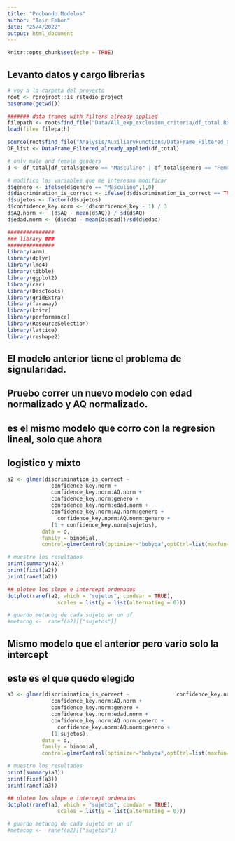 ```yaml
---
title: "Probando.Modelos"
author: "Iair Embon"
date: "25/4/2022"
output: html_document
---
```

```r
knitr::opts_chunk$set(echo = TRUE)
```

## Levanto datos y cargo librerias

```r

# voy a la carpeta del proyecto
root <- rprojroot::is_rstudio_project
basename(getwd())

####### data frames with filters already applied
filepath <- root$find_file("Data/All_exp_exclusion_criteria/df_total.Rda")
load(file= filepath)

source(root$find_file("Analysis/AuxiliaryFunctions/DataFrame_Filtered_already_applied.R"))
DF_list <- DataFrame_Filtered_already_applied(df_total)

# only male and female genders
d <- df_total[df_total$genero == "Masculino" | df_total$genero == "Femenino",]

# modifico las variables que me interesan modificar
d$genero <- ifelse(d$genero == "Masculino",1,0)
d$discrimination_is_correct <- ifelse(d$discrimination_is_correct == TRUE, 1, 0)
d$sujetos <- factor(d$sujetos)
d$confidence_key.norm <- (d$confidence_key - 1) / 3 
d$AQ.norm <-  (d$AQ - mean(d$AQ)) / sd(d$AQ)
d$edad.norm <- (d$edad - mean(d$edad))/sd(d$edad)

###############
### library ###
###############
library(arm)
library(dplyr)
library(lme4)
library(tibble)
library(ggplot2)
library(car)
library(DescTools)
library(gridExtra)
library(faraway)
library(knitr)
library(performance)
library(ResourceSelection)
library(lattice)
library(reshape2)
```



## El modelo anterior tiene el problema de signularidad. 
## Pruebo correr un nuevo modelo con edad normalizado y AQ normalizado. 
## es el mismo modelo que corro con la regresion lineal, solo que ahora
## logistico y mixto

```r
a2 <- glmer(discrimination_is_correct ~ 
              confidence_key.norm +
              confidence_key.norm:AQ.norm +
              confidence_key.norm:genero +
              confidence_key.norm:edad.norm +
              confidence_key.norm:AQ.norm:genero +
                confidence_key.norm:AQ.norm:genero +
              (1 + confidence_key.norm|sujetos),
           data = d,
           family = binomial,
           control=glmerControl(optimizer="bobyqa",optCtrl=list(maxfun=2e5)))

# muestro los resultados
print(summary(a2))
print(fixef(a2))
print(ranef(a2))  

## ploteo los slope e intercept ordenados 
dotplot(ranef(a2, which = "sujetos", condVar = TRUE), 
                scales = list(y = list(alternating = 0)))

# guardo metacog de cada sujeto en un df
#metacog <-  ranef(a2)[["sujetos"]]
```


## Mismo modelo que el anterior pero vario solo la intercept
## este es el que quedo elegido

```r
a3 <- glmer(discrimination_is_correct ~               confidence_key.norm +
              confidence_key.norm:AQ.norm +
              confidence_key.norm:genero +
              confidence_key.norm:edad.norm +
              confidence_key.norm:AQ.norm:genero +
                confidence_key.norm:AQ.norm:genero +
              (1|sujetos),
           data = d,
           family = binomial,
           control=glmerControl(optimizer="bobyqa",optCtrl=list(maxfun=2e5)))

# muestro los resultados
print(summary(a3))
print(fixef(a3))
print(ranef(a3))  

## ploteo los slope e intercept ordenados 
dotplot(ranef(a3, which = "sujetos", condVar = TRUE), 
                scales = list(y = list(alternating = 0)))

# guardo metacog de cada sujeto en un df
#metacog <-  ranef(a2)[["sujetos"]]
```